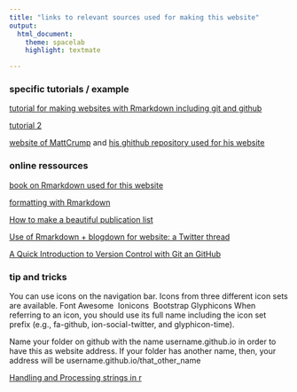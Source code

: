 ```yaml
---
title: "links to relevant sources used for making this website"
output:
  html_document:
    theme: spacelab
    highlight: textmate 

---
```



### specific tutorials / example
[tutorial for making websites with Rmarkdown including git and github](http://nickstrayer.me/RMarkdown_Sites_tutorial/)

[tutorial 2](http://www.emilyzabor.com/tutorials/rmarkdown_websites_tutorial.html)

[website of MattCrump](https://crumplab.github.io/) and [his ghithub repository used for his website](https://github.com/CrumpLab/CrumpLab.github.io)


### online ressources
[book on Rmarkdown used for this website](https://bookdown.org/yihui/rmarkdown/rmarkdown-site.html)

[formatting with Rmarkdown](https://holtzy.github.io/Pimp-my-rmd/)

[How to make a beautiful publication list](https://lbusett.netlify.com/post/automatically-importing-publications-from-bibtex-to-a-hugo-academic-blog/)

[Use of Rmarkdown + blogdown for website: a Twitter thread](https://twitter.com/dsquintana/status/993410504570888192/photo/1)

[A Quick Introduction to Version Control with Git an GitHub](http://journals.plos.org/ploscompbiol/article?id=10.1371/journal.pcbi.1004668)

### tip and tricks

You can use icons on the navigation bar. Icons from three different icon sets are available.
Font Awesome \ Ionicons \ Bootstrap Glyphicons When referring to an icon, you should use its full name including the icon set prefix (e.g., fa-github, ion-social-twitter, and glyphicon-time).

Name your folder on github with the name username.github.io in order to have this as website address. If your folder has another name, then, your address will be username.github.io/that_other_name 

[Handling and Processing strings in r](http://gastonsanchez.com/Handling_and_Processing_Strings_in_R.pdf)
